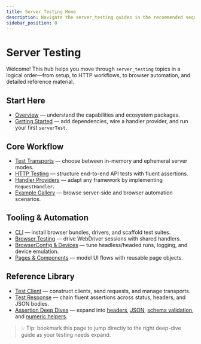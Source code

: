 ```yaml
---
title: Server Testing Home
description: Navigate the server_testing guides in the recommended sequence
sidebar_position: 0
---
```


# Server Testing

Welcome! This hub helps you move through `server_testing` topics in a logical order—from setup, to HTTP workflows, to browser automation, and detailed reference material.

## Start Here
- [Overview](/docs/server-testing/intro) — understand the capabilities and ecosystem packages.
- [Getting Started](/docs/server-testing/getting-started) — add dependencies, wire a handler provider, and run your first `serverTest`.

## Core Workflow
- [Test Transports](/docs/server-testing/transports) — choose between in-memory and ephemeral server modes.
- [HTTP Testing](/docs/server-testing/http-testing) — structure end-to-end API tests with fluent assertions.
- [Handler Providers](/docs/server-testing/handler-providers) — adapt any framework by implementing `RequestHandler`.
- [Example Gallery](/docs/server-testing/examples/) — browse server-side and browser automation scenarios.

## Tooling & Automation
- [CLI](/docs/server-testing/cli) — install browser bundles, drivers, and scaffold test suites.
- [Browser Testing](/docs/server-testing/browser/browser-testing) — drive WebDriver sessions with shared handlers.
- [BrowserConfig & Devices](/docs/server-testing/browser/browser-config) — tune headless/headed runs, logging, and device emulation.
- [Pages & Components](/docs/server-testing/browser/pages-and-components) — model UI flows with reusable page objects.

## Reference Library
- [Test Client](/docs/server-testing/test-client) — construct clients, send requests, and manage transports.
- [Test Response](/docs/server-testing/test-client/test-response) — chain fluent assertions across status, headers, and JSON bodies.
- [Assertion Deep Dives](/docs/server-testing/test-client/response-assertions) — expand into [headers](/docs/server-testing/test-client/headers), [JSON](/docs/server-testing/test-client/json-assertions), [schema validation](/docs/server-testing/test-client/schema-validation), and [numeric helpers](/docs/server-testing/test-client/numeric-assertions).

> 💡 Tip: bookmark this page to jump directly to the right deep-dive guide as your testing needs expand.
